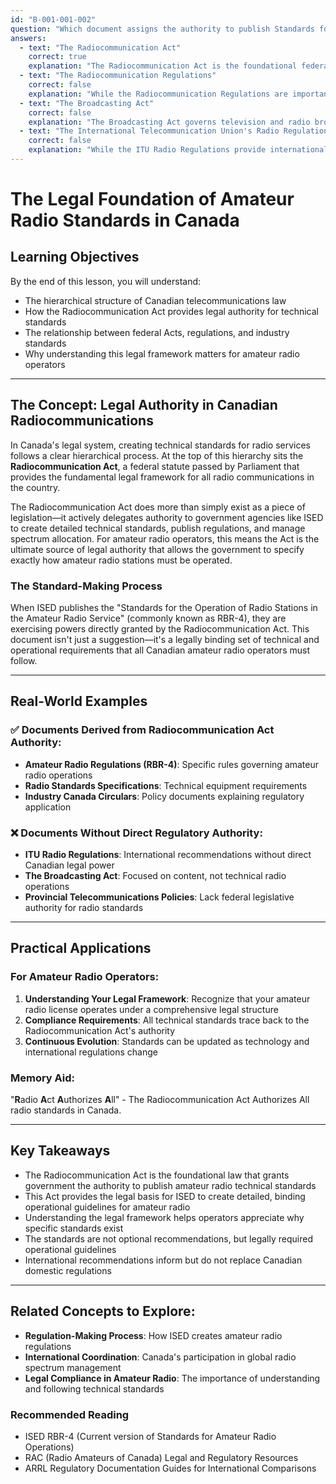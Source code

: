 ```yaml
---
id: "B-001-001-002"
question: "Which document assigns the authority to publish Standards for the Operation of Radio Stations in the Amateur Radio Service in Canada?"
answers:
  - text: "The Radiocommunication Act"
    correct: true
    explanation: "The Radiocommunication Act is the foundational federal statute that provides the legal authority for ISED (Innovation, Science and Economic Development Canada) to publish the Standards for the Operation of Radio Stations in the Amateur Radio Service (RBR-4). This Act empowers the federal government to create detailed regulations and technical standards for all radio services, including amateur radio, ensuring comprehensive and legally binding operational guidelines."
  - text: "The Radiocommunication Regulations"
    correct: false
    explanation: "While the Radiocommunication Regulations are important implementing documents, they are created under the authority of the Radiocommunication Act, not the source of authority themselves. These regulations provide specific implementation details but do not independently grant the power to publish amateur radio standards."
  - text: "The Broadcasting Act"
    correct: false
    explanation: "The Broadcasting Act governs television and radio broadcasting content and programming, not the technical standards for amateur radio operations. It does not provide the legal authority to publish technical standards for amateur radio stations, which falls under a different legislative framework."
  - text: "The International Telecommunication Union's Radio Regulations"
    correct: false
    explanation: "While the ITU Radio Regulations provide international recommendations and guidelines, they do not have direct legal authority to publish Canadian amateur radio standards. The ITU provides framework and coordination, but individual countries must enact their own domestic legislation to implement such standards."
---
```


# The Legal Foundation of Amateur Radio Standards in Canada

## Learning Objectives
By the end of this lesson, you will understand:
- The hierarchical structure of Canadian telecommunications law
- How the Radiocommunication Act provides legal authority for technical standards
- The relationship between federal Acts, regulations, and industry standards
- Why understanding this legal framework matters for amateur radio operators

---

## The Concept: Legal Authority in Canadian Radiocommunications

In Canada's legal system, creating technical standards for radio services follows a clear hierarchical process. At the top of this hierarchy sits the **Radiocommunication Act**, a federal statute passed by Parliament that provides the fundamental legal framework for all radio communications in the country.

The Radiocommunication Act does more than simply exist as a piece of legislation—it actively delegates authority to government agencies like ISED to create detailed technical standards, publish regulations, and manage spectrum allocation. For amateur radio operators, this means the Act is the ultimate source of legal authority that allows the government to specify exactly how amateur radio stations must be operated.

### The Standard-Making Process

When ISED publishes the "Standards for the Operation of Radio Stations in the Amateur Radio Service" (commonly known as RBR-4), they are exercising powers directly granted by the Radiocommunication Act. This document isn't just a suggestion—it's a legally binding set of technical and operational requirements that all Canadian amateur radio operators must follow.

---

## Real-World Examples

### ✅ Documents Derived from Radiocommunication Act Authority:
- **Amateur Radio Regulations (RBR-4)**: Specific rules governing amateur radio operations
- **Radio Standards Specifications**: Technical equipment requirements
- **Industry Canada Circulars**: Policy documents explaining regulatory application

### ❌ Documents Without Direct Regulatory Authority:
- **ITU Radio Regulations**: International recommendations without direct Canadian legal power
- **The Broadcasting Act**: Focused on content, not technical radio operations
- **Provincial Telecommunications Policies**: Lack federal legislative authority for radio standards

---

## Practical Applications

### For Amateur Radio Operators:
1. **Understanding Your Legal Framework**: Recognize that your amateur radio license operates under a comprehensive legal structure
2. **Compliance Requirements**: All technical standards trace back to the Radiocommunication Act's authority
3. **Continuous Evolution**: Standards can be updated as technology and international regulations change

### Memory Aid:
"**R**adio **A**ct **A**uthorizes **A**ll" - The Radiocommunication Act Authorizes All radio standards in Canada.

---

## Key Takeaways

- The Radiocommunication Act is the foundational law that grants government the authority to publish amateur radio technical standards
- This Act provides the legal basis for ISED to create detailed, binding operational guidelines for amateur radio
- Understanding the legal framework helps operators appreciate why specific standards exist
- The standards are not optional recommendations, but legally required operational guidelines
- International recommendations inform but do not replace Canadian domestic regulations

---

## Related Concepts to Explore:
- **Regulation-Making Process**: How ISED creates amateur radio regulations
- **International Coordination**: Canada's participation in global radio spectrum management
- **Legal Compliance in Amateur Radio**: The importance of understanding and following technical standards

### Recommended Reading
- ISED RBR-4 (Current version of Standards for Amateur Radio Operations)
- RAC (Radio Amateurs of Canada) Legal and Regulatory Resources
- ARRL Regulatory Documentation Guides for International Comparisons
